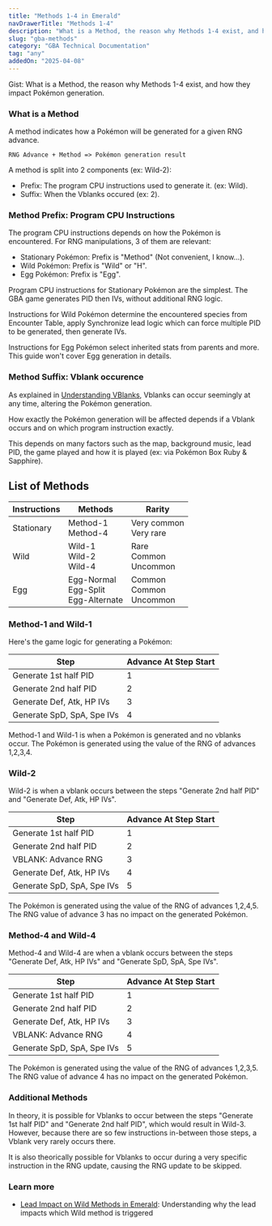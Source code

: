 ```yaml
---
title: "Methods 1-4 in Emerald"
navDrawerTitle: "Methods 1-4"
description: "What is a Method, the reason why Methods 1-4 exist, and how they impact Pokémon generation."
slug: "gba-methods"
category: "GBA Technical Documentation"
tag: "any"
addedOn: "2025-04-08"
---
```


<Gist>
  Gist: What is a Method, the reason why Methods 1-4 exist, and how they impact
  Pokémon generation.
</Gist>

### What is a Method

A method indicates how a Pokémon will be generated for a given RNG advance.

`RNG Advance + Method => Pokémon generation result`

A method is split into 2 components (ex: Wild-2):

- Prefix: The program CPU instructions used to generate it. (ex: Wild).
- Suffix: When the Vblanks occured (ex: 2).

### Method Prefix: Program CPU Instructions

The program CPU instructions depends on how the Pokémon is encountered. For RNG manipulations, 3 of them are relevant:

- Stationary Pokémon: Prefix is "Method" (Not convenient, I know...).
- Wild Pokémon: Prefix is "Wild" or "H".
- Egg Pokémon: Prefix is "Egg".

Program CPU instructions for Stationary Pokémon are the simplest. The GBA game generates PID then IVs, without additional RNG logic.

Instructions for Wild Pokémon determine the encountered species from Encounter Table, apply Synchronize lead logic which can force multiple PID to be generated, then generate IVs.

Instructions for Egg Pokémon select inherited stats from parents and more. This guide won't cover Egg generation in details.

### Method Suffix: Vblank occurence

As explained in [Understanding VBlanks](/gba-vblank), Vblanks can occur seemingly at any time, altering the Pokémon generation.

How exactly the Pokémon generation will be affected depends if a Vblank occurs and on which program instruction exactly.

This depends on many factors such as the map, background music, lead PID, the game played and how it is played (ex: via Pokémon Box Ruby & Sapphire).

## List of Methods

| Instructions | Methods                                    | Rarity                         |
| ------------ | ------------------------------------------ | ------------------------------ |
| Stationary   | Method-1<br/>Method-4                      | Very common<br/>Very rare      |
| Wild         | Wild-1<br/>Wild-2<br/>Wild-4               | Rare<br/>Common<br/>Uncommon   |
| Egg          | Egg-Normal<br/>Egg-Split<br/>Egg-Alternate | Common<br/>Common<br/>Uncommon |

### Method-1 and Wild-1

Here's the game logic for generating a Pokémon:

| Step                       | Advance At Step Start |
| -------------------------- | --------------------- |
| Generate 1st half PID      | 1                     |
| Generate 2nd half PID      | 2                     |
| Generate Def, Atk, HP IVs  | 3                     |
| Generate SpD, SpA, Spe IVs | 4                     |

Method-1 and Wild-1 is when a Pokémon is generated and no vblanks occur. The Pokémon is generated using the value of the RNG of advances 1,2,3,4.

### Wild-2

Wild-2 is when a vblank occurs between the steps "Generate 2nd half PID" and "Generate Def, Atk, HP IVs".

| Step                                                  | Advance At Step Start               |
| ----------------------------------------------------- | ----------------------------------- |
| Generate 1st half PID                                 | 1                                   |
| Generate 2nd half PID                                 | 2                                   |
| <Text color="Green" strong>VBLANK: Advance RNG</Text> | <Text color="Green" strong>3</Text> |
| Generate Def, Atk, HP IVs                             | <Text strong>4</Text>               |
| Generate SpD, SpA, Spe IVs                            | <Text strong>5</Text>               |

The Pokémon is generated using the value of the RNG of advances 1,2,4,5. The RNG value of advance 3 has no impact on the generated Pokémon.

### Method-4 and Wild-4

Method-4 and Wild-4 are when a vblank occurs between the steps "Generate Def, Atk, HP IVs" and "Generate SpD, SpA, Spe IVs".

| Step                                                  | Advance At Step Start               |
| ----------------------------------------------------- | ----------------------------------- |
| Generate 1st half PID                                 | 1                                   |
| Generate 2nd half PID                                 | 2                                   |
| Generate Def, Atk, HP IVs                             | 3                                   |
| <Text color="Green" strong>VBLANK: Advance RNG</Text> | <Text color="Green" strong>4</Text> |
| Generate SpD, SpA, Spe IVs                            | <Text strong>5</Text>               |

The Pokémon is generated using the value of the RNG of advances 1,2,3,5. The RNG value of advance 4 has no impact on the generated Pokémon.

### Additional Methods

In theory, it is possible for Vblanks to occur between the steps "Generate 1st half PID" and "Generate 2nd half PID", which would result in Wild-3.
However, because there are so few instructions in-between those steps, a Vblank very rarely occurs there.

It is also theorically possible for Vblanks to occur during a very specific instruction in the RNG update, causing the RNG update to be skipped.

### Learn more

- [Lead Impact on Wild Methods in Emerald](/gba-methods-lead-impact): Understanding why the lead impacts which Wild method is triggered
